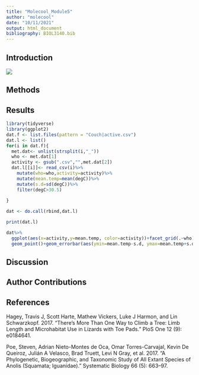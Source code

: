 ```yaml
---
title: "Molecool_Module5"
author: "molecool"
date: "10/11/2021"
output: html_document
bibliography: BIOL3140.bib
---
```



## Introduction

![](https://media0.giphy.com/media/4W0aCcKurdcHgfMY4Z/giphy.gif?cid=ecf05e47d1irpdy599sffuic82dlqbsf6m08s8gj69ynu7xx&rid=giphy.gif&ct=g)
 
## Methods 

## Results


```r
library(tidyverse)
library(ggplot2)
dat.f <- list.files(pattern = "Couch|active.csv") 
dat.l <- list() 
for(i in dat.f){
  met.dat<- unlist(strsplit(i,"_")) 
  who <- met.dat[1] 
  activity <- gsub(".csv","",met.dat[2]) 
  dat.l[[i]]<- read_csv(i)%>%
    mutate(who=who,activity=activity)%>%
    mutate(mean.temp=mean(degC))%>%
    mutate(s.d=sd(degC))%>%
    filter(degC>30.5)
  
}

dat <- do.call(rbind,dat.l)
```

```r
print(dat.l)
```


```r
dat%>%
  ggplot(aes(x=activity,y=mean.temp, color=activity))+facet_grid(.~who) +
  geom_point()+geom_errorbar(aes(ymin=mean.temp-s.d, ymax=mean.temp+s.d))
```



## Discussion

## Author Contributions

## References 
Hagey, Travis J, Scott Harte, Mathew Vickers, Luke J Harmon, and Lin Schwarzkopf. 2017. “There’s More Than One Way to Climb a Tree: Limb Length and Microhabitat Use in Lizards with Toe Pads.” PloS One 12 (9): e0184641.

Poe, Steven, Adrian Nieto-Montes de Oca, Omar Torres-Carvajal, Kevin De Queiroz, Julián A Velasco, Brad Truett, Levi N Gray, et al. 2017. “A Phylogenetic, Biogeographic, and Taxonomic Study of All Extant Species of Anolis (Squamata; Iguanidae).” Systematic Biology 66 (5): 663–97.

